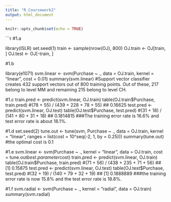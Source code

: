 ---
title: "R_Coursework2"
output: html_document
---

```{r setup, include=FALSE}
knitr::opts_chunk$set(echo = TRUE)
```



```{r }  
#1.a

library(ISLR)
set.seed(1)
train <- sample(nrow(OJ), 800)
OJ.train <- OJ[train, ]
OJ.test <- OJ[-train, ]

#1.b

library(e1071)
svm.linear <- svm(Purchase ~ ., data = OJ.train, kernel = "linear", cost = 0.01)
summary(svm.linear)
#Support vector classifier creates 432 support vectors out of 800 training points. Out of these, 217 belong to level MM and remaining 215 belong to level CH.

#1.c
train.pred <- predict(svm.linear, OJ.train)
table(OJ.train$Purchase, train.pred)
#(78 + 55) / (439 + 228 + 78 + 55)
## 0.16625
test.pred <- predict(svm.linear, OJ.test)
table(OJ.test$Purchase, test.pred)
#(31 + 18) / (141 + 80 + 31 + 18)
## 0.1814815
###The training error rate is 16.6% and test error rate is about 18.1%.

#1.d
set.seed(2)
tune.out <- tune(svm, Purchase ~ ., data = OJ.train, kernel = "linear", ranges = list(cost = 10^seq(-2, 1, by = 0.25)))
summary(tune.out)
#the optimal cost is 0.1

#1.e
svm.linear <- svm(Purchase ~ ., kernel = "linear", data = OJ.train, cost = tune.out$best.parameter$cost)
train.pred <- predict(svm.linear, OJ.train)
table(OJ.train$Purchase, train.pred)
#(71 + 56) / (438 + 235 + 71 + 56)
## [1] 0.15875
test.pred <- predict(svm.linear, OJ.test)
table(OJ.test$Purchase, test.pred)
#(32 + 19) / (140 + 79 + 32 + 19)
## [1] 0.1888889
###the training error rate is now 15.8% and the test error rate is 18.8%.

#1.f
svm.radial <- svm(Purchase ~ ., kernel = "radial", data = OJ.train)
summary(svm.radial)